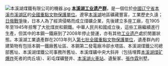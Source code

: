 [[File:本溪湖煤鐵有限公司的機器.jpg|left]]
'''[[本溪湖工业遗产群|本溪湖工业遗产群]]'''，是一個位於[[中國|中國]][[辽宁省|辽宁省]][[本溪市|本溪市]][[溪湖区|溪湖区]]的[[全國重點文物保護單位|全國重點文物保護單位]]。遼寧[[本溪湖|本溪湖]]地區礦藏豐富，工業歷史久遠；[[日俄戰爭|日俄戰爭]]後，日本人為了經濟侵略而成立煤礦企業，先後建立多座工廠，在1905年至1945年掠奪了大批煤炭和鋼鐵。中華人民共和國成立後，這些工廠繼續進行生產，但其中的本鋼一鐵廠到了2008年停止營運，亦有其他[[工业遗产|工业遗产]]處於閒置狀態。本溪湖工業遺產群在2013年列入[[第七批全國重點文物保護單位|第七批全國重點文物保護單位]]，遺產群內的建築物有包括本鋼一鐵廠舊址區、本鋼第二發電廠冷卻水塔區、本溪湖煤鐵公司總部舊址、本溪湖煤鐵公司事務所舊址、本溪煤礦中央大斜井（包括埋葬[[本溪湖煤矿爆炸|本溪湖煤矿爆炸]]死者的肉丘墳）、彩屯煤礦豎井、[[本溪湖站|本溪湖火車站]]、{{link-en|大倉喜八郎|Okura Kihachiro}}遺髮冢、[[張作霖|張作霖]]別墅。